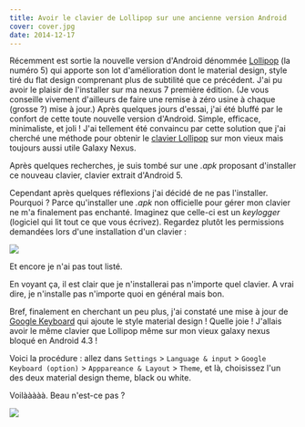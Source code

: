 ```yaml
---
title: Avoir le clavier de Lollipop sur une ancienne version Android
cover: cover.jpg
date: 2014-12-17
---
```


Récemment est sortie la nouvelle version d'Android dénommée [Lollipop](http://www.android.com/versions/lollipop-5-0/) (la numéro 5) qui apporte son lot d'amélioration dont le material design, style tiré du flat design comprenant plus de subtilité que ce précédent. J'ai pu avoir le plaisir de l'installer sur ma nexus 7 première édition. (Je vous conseille vivement d'ailleurs de faire une remise à zéro usine à chaque (grosse ?) mise à jour.) Après quelques jours d'essai, j'ai été bluffé par le confort de cette toute nouvelle version d'Android. Simple, efficace, minimaliste, et joli ! J'ai tellement été convaincu par cette solution que j'ai cherché une méthode pour obtenir le [clavier Lollipop](https://play.google.com/store/apps/details?id=com.google.android.inputmethod.latin&hl=en) sur mon vieux mais toujours aussi utile Galaxy Nexus.

Après quelques recherches, je suis tombé sur une _.apk_ proposant d'installer ce nouveau clavier, clavier extrait d'Android 5.

Cependant après quelques réflexions j'ai décidé de ne pas l'installer. Pourquoi ? Parce qu'installer une _.apk_ non officielle pour gérer mon clavier ne m'a finalement pas enchanté.
Imaginez que celle-ci est un _keylogger_ (logiciel qui lit tout ce que vous écrivez). Regardez plutôt les permissions demandées lors d'une installation d'un clavier :

![](permission.png)

Et encore je n'ai pas tout listé.

En voyant ça, il est clair que je n'installerai pas n'importe quel clavier. A vrai dire, je n'installe pas n'importe quoi en général mais bon.

Bref, finalement en cherchant un peu plus, j'ai constaté une mise à jour de [Google Keyboard](<(https://play.google.com/store/apps/details?id=com.google.android.inputmethod.latin&hl=en)>) qui ajoute le style material design ! Quelle joie ! J'allais avoir le même clavier que Lollipop même sur mon vieux galaxy nexus bloqué en Android 4.3 !

Voici la procédure : allez dans `Settings` > `Language & input` > `Google Keyboard (option)` > `Apppareance & Layout` > `Theme`, et là, choisissez l'un des deux material design theme, black ou white.

Voilààààà. Beau n'est-ce pas ?

![](new-keyboard.png)

